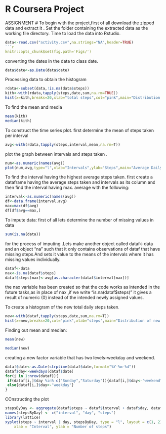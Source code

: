R Coursera Project
===================

ASSIGNMENT #
To begin with the project,first of all download the zipped data and extract it .
Set the folder containing the extracted data as the working file directory.
Time to load the data into Rstudio.
```r
data<-read.csv("activity.csv",na.strings="NA",header=TRUE)
```r
knitr::opts_chunk$set(fig.path='Figs/')
```

converting the dates in the data to class date.
```r
data$date<-as.Date(data$date)
```
Processing data to obtain the histogram
```r
rdata<-subset(data,!is.na(data$steps))
kith<-with(rdata,tapply(steps,date,sum,na.rm=TRUE))
hist(x=kith,breaks=20,xlab="total steps",col="pink",main="Distribution of total daily steps")
```
To find the mean and media 
```r
mean(kith)
median(kith)
```
To construct the time series plot.
first determine the mean of steps taken per interval 

```r
avg<-with(rdata,tapply(steps,interval,mean,na.rm=T))
```
plot the graph between intervals and steps taken .

```r
num<-as.numeric(names(avg))
plot(num,avg,type="l",xlab="Intervals",ylab="Steps",main="Average Daily activity Pattern")
```


To find the interval having the highest average steps taken.
first create a dataframe having the average steps taken and intervals as its column and then  find the interval having max. average with the following:

```r
interval<-as.numeric(names(avg))
df<-data.frame(interval,avg)
max=max(df$avg)
df[df$avg==max,]
```
To impute data:
first of all lets determine the number of missing values in data
```r
sum(is.na(data))
```
for the process of imputing .Lets make another object called dataf<-data and an object "na" such that it only contains observations of dataf that have missing steps.And sets it value to the means of the intervals where it has  missing values individually.
```r
dataf<-data
nax<-is.na(dataf$steps)
dataf$steps[nax]<-avg[as.character(dataf$interval[nax])]

```
the nax variable has been created so that the code works as intended in the future tasks,as in place of nax ,if we write "is.na(dataf$steps)" it gives a result of numeric (0) instead of the intended newly assigned values.


To create a histogram of the new total daily steps taken.
```r
new<-with(dataf,tapply(steps,date,sum,na.rm=T))
hist(x=new,breaks=20,col="pink",xlab="steps",main="Distribution of new data")
```

Finding out mean and median:

```r
mean(new)

median(new)
```

creating a new factor variable that has two levels-weekday and weekend.
```r
dataf$date<-as.Date(strptime(dataf$date,format="%Y-%m-%d"))
dataf$day<-weekdays(dataf$date)
for(i in 1:nrow(dataf)){
 if(dataf[i,]$day %in% c("Sunday","Saturday")){dataf[i,]$day<-"weekend"}
 else{dataf[i,]$day<-"weekday"}
}
```
COnstructing the plot 
```r
stepsByDay <- aggregate(dataf$steps ~ dataf$interval + dataf$day, dataf, mean)
names(stepsByDay) <- c("interval", "day", "steps")
library(lattice)
xyplot(steps ~ interval | day, stepsByDay, type = "l", layout = c(1, 2), 
    xlab = "Interval", ylab = "Number of steps")

```











































